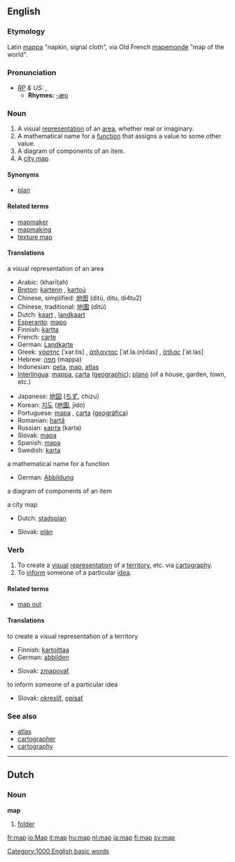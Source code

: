 ==English==
===Etymology===
Latin [[mappa]] "napkin, signal cloth", via Old French [[mapemonde]] "map of the world".

===Pronunciation===
* ''[[RP]] & US:'' {{IPA|/mæp/}}, {{SAMPA|/m{p/}}
** '''Rhymes:''' [[Rhymes:English:-æp|-æp]]

===Noun===
{{wikipedia}}
{{en-noun-reg}}
# A visual [[representation]] of an [[area]], whether real or imaginary.
# A mathematical name for a [[function]] that assigns a value to some other value.
# A diagram of components of an item.
# A [[city map]].

====Synonyms====
*[[plan]]

====Related terms====
*[[mapmaker]]
*[[mapmaking]]
*[[texture map]]

====Translations====
;a visual representation of an area
{{top}}
*Arabic: {{ARchar|[[خريطة]]}} (kharīṭah)
*[[Breton]]: [[kartenn]] {{f}}, [[kartoù]] {{p}}
*Chinese, simplified: [[地图]] (dìtú, ditu, di4tu2)
*Chinese, traditional: [[地圖]] (dìtú) 
*Dutch: [[kaart]] {{f}}, [[landkaart]] {{f}}
*[[Esperanto]]: [[mapo]]
*Finnish: [[kartta]]
*French: [[carte]] {{f}}
*German: [[Landkarte]] {{f}}
*Greek: [[χάρτης]] [ˈxar.tis] {{m}}, [[άτλαντας]] [ˈat.la.(n)das] {{m}}, [[άτλας]] [ˈat.las] {{m}}
*Hebrew: [[מפה]] (mappa)
*Indonesian: [[peta]], [[#Indonesian|map]], [[atlas]]
*[[Interlingua]]: [[mappa]], [[carta]] ([[carta geographic|geographic]]); [[plano]] (of a house, garden, town, etc.)
{{mid}}
*Japanese: [[地図]] ([[ちず]], chizu)
*Korean: [[지도]] ([[地圖]], jido)
*Portuguese: [[mapa]] {{m}}, [[carta]] ([[carta geográfica|geográfica]]) {{f}}
*Romanian: [[hartă]] {{f}}
*Russian: [[карта]] {{f}} (karta)
*Slovak: [[mapa]] {{f}} 
*Spanish: [[mapa]] {{m}}
*Swedish: [[karta]] {{c}}
{{bottom}}

;a mathematical name for a function
{{top}}
*German: [[Abbildung]] {{f}}
{{mid}}
{{bottom}}

;a diagram of components of an item
{{top}}
{{mid}}
{{bottom}}

;a city map
{{top}}
*Dutch: [[stadsplan]] {{n}}
{{mid}}
*Slovak: [[plán]] {{m}}
{{bottom}}

===Verb===
{{en-infl-reg-consonant|map||p}}
# To create a [[visual]] [[representation]] of a [[territory]], etc. via [[cartography]].
# To [[inform]] someone of a particular [[idea]].

====Related terms====
*[[map out]]

====Translations====
;to create a visual representation of a territory
{{top}}
*Finnish: [[kartoittaa]]
*German: [[abbilden]]
{{mid}}
*Slovak: [[zmapovať]]
{{bottom}}

;to inform someone of a particular idea
{{top}}
{{mid}}
*Slovak: [[okresliť]], [[opísať]] 
{{bottom}}

===See also===
*[[atlas]]
*[[cartographer]]
*[[cartography]]

----
==Dutch==
===Noun===
'''map''' {{f}}
# [[folder]]


[[Category:1000 English basic words]]

[[fr:map]]
[[io:Map]]
[[it:map]]
[[hu:map]]
[[nl:map]]
[[ja:map]]
[[fi:map]]
[[sv:map]]